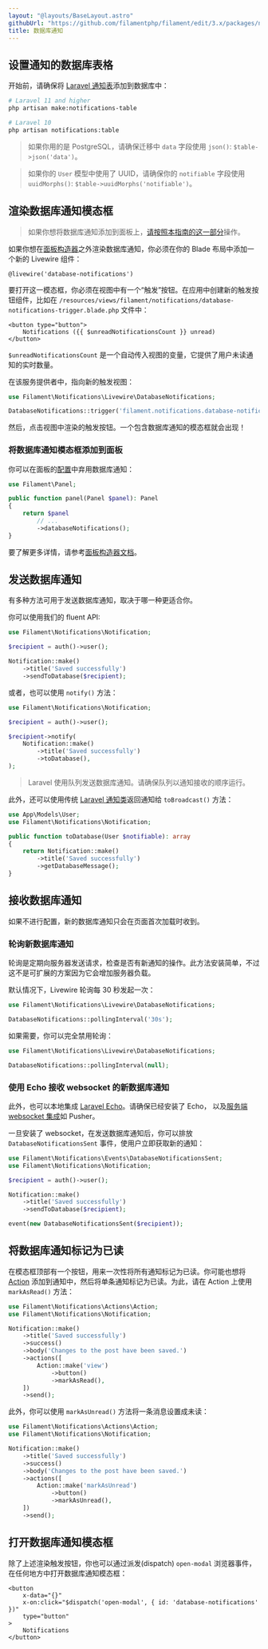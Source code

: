 ```yaml
---
layout: "@layouts/BaseLayout.astro"
githubUrl: "https://github.com/filamentphp/filament/edit/3.x/packages/notifications/docs/03-database-notifications.md"
title: 数据库通知
---
```


<AutoScreenshot name="notifications/database" alt="Database notifications" version="3.x" />

## 设置通知的数据库表格

开始前，请确保将 [Laravel 通知表](https://laravel.com/docs/notifications#database-prerequisites)添加到数据库中：

```bash
# Laravel 11 and higher
php artisan make:notifications-table

# Laravel 10
php artisan notifications:table
```

> 如果你用的是 PostgreSQL，请确保迁移中 `data` 字段使用 `json()`: `$table->json('data')`。

> 如果你的 `User` 模型中使用了 UUID，请确保你的 `notifiable` 字段使用 `uuidMorphs()`: `$table->uuidMorphs('notifiable')`。

## 渲染数据库通知模态框

> 如果你想将数据库通知添加到面板上，[请按照本指南的这一部分](#将数据库通知模态框添加到面板)操作。

如果你想在[面板构造器](../panels)之外渲染数据库通知，你必须在你的 Blade 布局中添加一个新的 Livewire 组件：

```blade
@livewire('database-notifications')
```

要打开这一模态框，你必须在视图中有一个“触发”按钮。在应用中创建新的触发按钮组件，比如在 `/resources/views/filament/notifications/database-notifications-trigger.blade.php` 文件中：

```blade
<button type="button">
    Notifications ({{ $unreadNotificationsCount }} unread)
</button>
```

`$unreadNotificationsCount` 是一个自动传入视图的变量，它提供了用户未读通知的实时数量。

在该服务提供者中，指向新的触发视图：

```php
use Filament\Notifications\Livewire\DatabaseNotifications;

DatabaseNotifications::trigger('filament.notifications.database-notifications-trigger');
```

然后，点击视图中渲染的触发按钮。一个包含数据库通知的模态框就会出现！

### 将数据库通知模态框添加到面板

你可以在面板的[配置](../panels/configuration)中弃用数据库通知：

```php
use Filament\Panel;

public function panel(Panel $panel): Panel
{
    return $panel
        // ...
        ->databaseNotifications();
}
```

要了解更多详情，请参考[面板构造器文档](../panels/notifications)。

## 发送数据库通知

有多种方法可用于发送数据库通知，取决于哪一种更适合你。

你可以使用我们的 fluent API:

```php
use Filament\Notifications\Notification;

$recipient = auth()->user();

Notification::make()
    ->title('Saved successfully')
    ->sendToDatabase($recipient);
```

或者，也可以使用 `notify()` 方法：

```php
use Filament\Notifications\Notification;

$recipient = auth()->user();

$recipient->notify(
    Notification::make()
        ->title('Saved successfully')
        ->toDatabase(),
);
```

> Laravel 使用队列发送数据库通知。请确保队列以通知接收的顺序运行。

此外，还可以使用传统 [Laravel 通知类](https://laravel.com/docs/notifications#generating-notifications)返回通知给 `toBroadcast()` 方法：

```php
use App\Models\User;
use Filament\Notifications\Notification;

public function toDatabase(User $notifiable): array
{
    return Notification::make()
        ->title('Saved successfully')
        ->getDatabaseMessage();
}
```

## 接收数据库通知

如果不进行配置，新的数据库通知只会在页面首次加载时收到。

### 轮询新数据库通知

轮询是定期向服务器发送请求，检查是否有新通知的操作。此方法安装简单，不过这不是可扩展的方案因为它会增加服务器负载。

默认情况下，Livewire 轮询每 30 秒发起一次：

```php
use Filament\Notifications\Livewire\DatabaseNotifications;

DatabaseNotifications::pollingInterval('30s');
```

如果需要，你可以完全禁用轮询：

```php
use Filament\Notifications\Livewire\DatabaseNotifications;

DatabaseNotifications::pollingInterval(null);
```

### 使用 Echo 接收 websocket 的新数据库通知

此外，也可以本地集成 [Laravel Echo](https://laravel.com/docs/broadcasting#client-side-installation)。请确保已经安装了 Echo， 以及[服务端 websocket 集成](https://laravel.com/docs/broadcasting#server-side-installation)如 Pusher。

一旦安装了 websocket，在发送数据库通知后，你可以排放 `DatabaseNotificationsSent` 事件，使用户立即获取新的通知：

```php
use Filament\Notifications\Events\DatabaseNotificationsSent;
use Filament\Notifications\Notification;

$recipient = auth()->user();

Notification::make()
    ->title('Saved successfully')
    ->sendToDatabase($recipient);

event(new DatabaseNotificationsSent($recipient));
```

## 将数据库通知标记为已读

在模态框顶部有一个按钮，用来一次性将所有通知标记为已读。你可能也想将 [Action](sending-notifications#添加-action-到通知) 添加到通知中，然后将单条通知标记为已读。为此，请在 Action 上使用 `markAsRead()` 方法： 

```php
use Filament\Notifications\Actions\Action;
use Filament\Notifications\Notification;

Notification::make()
    ->title('Saved successfully')
    ->success()
    ->body('Changes to the post have been saved.')
    ->actions([
        Action::make('view')
            ->button()
            ->markAsRead(),
    ])
    ->send();
```

此外，你可以使用 `markAsUnread()` 方法将一条消息设置成未读：

```php
use Filament\Notifications\Actions\Action;
use Filament\Notifications\Notification;

Notification::make()
    ->title('Saved successfully')
    ->success()
    ->body('Changes to the post have been saved.')
    ->actions([
        Action::make('markAsUnread')
            ->button()
            ->markAsUnread(),
    ])
    ->send();
```

## 打开数据库通知模态框

除了上述渲染触发按钮，你也可以通过派发(dispatch) `open-modal` 浏览器事件，在任何地方中打开数据库通知模态框：

```blade
<button
    x-data="{}"
    x-on:click="$dispatch('open-modal', { id: 'database-notifications' })"
    type="button"
>
    Notifications
</button>
```
